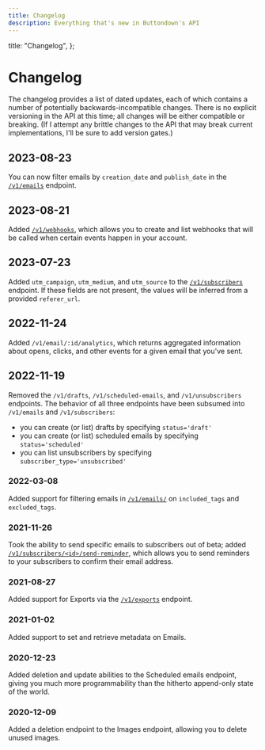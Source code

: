 ```yaml
---
title: Changelog
description: Everything that's new in Buttondown's API
---
```



  title: "Changelog",
};

# Changelog

The changelog provides a list of dated updates, each of which contains a number of potentially backwards-incompatible changes. There is no explicit versioning in the API at this time; all changes will be either compatible or breaking. (If I attempt any brittle changes to the API that may break current implementations, I'll be sure to add version gates.)

## 2023-08-23

You can now filter emails by `creation_date` and `publish_date` in the [`/v1/emails`](/api-reference/emails) endpoint.

## 2023-08-21

Added [`/v1/webhooks`](/api-reference/webhooks), which allows you to create and list webhooks that will be called when certain events happen in your account.

## 2023-07-23

Added `utm_campaign`, `utm_medium`, and `utm_source` to the [`/v1/subscribers`](/api-reference/subscribers) endpoint. If these fields are not present, the values will be inferred from a provided `referer_url`.

## 2022-11-24

Added `/v1/email/:id/analytics`, which returns aggregated information about opens, clicks, and other events for a given email that you've sent.

## 2022-11-19

Removed the `/v1/drafts`, `/v1/scheduled-emails`, and `/v1/unsubscribers` endpoints. The behavior of all three endpoints have been subsumed into `/v1/emails` and `/v1/subscribers`:

- you can create (or list) drafts by specifying `status='draft'`
- you can create (or list) scheduled emails by specifying `status='scheduled'`
- you can list unsubscribers by specifying `subscriber_type='unsubscribed'`

### 2022-03-08

Added support for filtering emails in [`/v1/emails/`](/api-reference/emails) on `included_tags` and `excluded_tags`.

### 2021-11-26

Took the ability to send specific emails to subscribers out of beta; added [`/v1/subscribers/<id>/send-reminder`](/api-reference/subscribers), which allows you to send
reminders to your subscribers to confirm their email address.

### 2021-08-27

Added support for Exports via the [`/v1/exports`](/api-reference/exports) endpoint.

### 2021-01-02

Added support to set and retrieve metadata on Emails.

### 2020-12-23

Added deletion and update abilities to the Scheduled emails endpoint, giving you much more programmability than the hitherto append-only state of the world.

### 2020-12-09

Added a deletion endpoint to the Images endpoint, allowing you to delete unused images.
